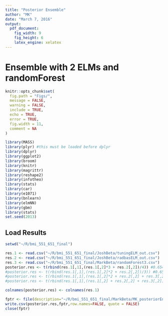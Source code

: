 ---
title: "Posterior Ensemble"
author: "MK"
date: "March 7, 2016"
output: 
  pdf_document: 
    fig_width: 9
    fig_height: 6
    latex_engine: xelatex
---
# Ensemble with 2 ELMs and randomForest

```{r global_options, echo=FALSE, include=FALSE, error=FALSE}
knitr::opts_chunk$set(
  fig.path = "Figs/",
  message = FALSE,
  warning = FALSE,
  include = TRUE,
  echo = TRUE,
  error = TRUE,
  fig.width = 11,
  comment = NA
)
```

```{r, echo=FALSE, include=FALSE}
library(MASS)
library(plyr) #this must be loaded before dplyr
library(dplyr)
library(ggplot2)
library(broom)
library(knitr)
library(magrittr)
library(reshape2)
library(infotheo)
library(stats)
library(car)
library(e1071)
library(bnlearn)
library(elmNN)
library(gbm)
library(stats)
set.seed(2013)
```

## Load Results
```{r}
setwd("~/R/bmi_551_651_final")

res.1 <- read.csv("~/R/bmi_551_651_final/JoshBeta/tuningELM_out.csv")
res.2 <- read.csv("~/R/bmi_551_651_final/JoshBeta/radbasELM_out.csv")
res.3 <- read.csv("~/R/bmi_551_651_final/MarkBeta/randomForest3.csv")
posterior.res <- t(rbind(res.1[,1],(res.1[,2]*3 + res.2[,2])/4)) #0.654 ! lol. but this is meaningful
#posterior.res <- t(rbind(res.1[,1],(res.1[,2]*2 + res.2[,2])/3)) #0.65
#posterior.res <- t(rbind(res.1[,1],(res.1[,2]*2 + res.2[,2] + res.3[,2])/4)) #0.63
#posterior.res <- t(rbind(res.1[,1],(res.1[,2] + res.2[,2] + res.3[,2])/3)) #0.62

colnames(posterior.res) <- colnames(res.1)
```

```{r}
fptr <- file(description="~/R/bmi_551_651_final/MarkBeta/MK_posteriorEnsemble_weightexp2_out.csv",'w')
write.csv(posterior.res,fptr,row.names=FALSE, quote = FALSE)
close(fptr)
```